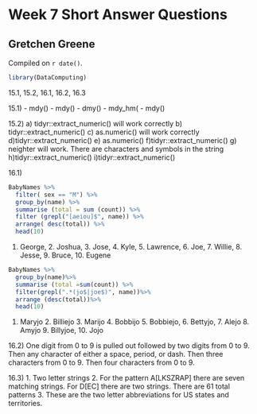 # Week 7 Short Answer Questions

## Gretchen Greene

<!-- leave this material as is -->
Compiled on `r date()`.

```r
library(DataComputing)
```
<!-- put your content after this line -->

15.1, 15.2,
16.1, 16.2, 16.3

15.1)
- mdy()
- mdy()
- dmy()
- mdy_hm(
- mdy()

15.2)
a) tidyr::extract_numeric() will work correctly
b) tidyr::extract_numeric()
c) as.numeric() will work correctly
d)tidyr::extract_numeric()
e) as.numeric()
f)tidyr::extract_numeric()
g) neighter will work. There are characters and symbols in the string
h)tidyr::extract_numeric()
i)tidyr::extract_numeric()

16.1)
```r
BabyNames %>%
  filter( sex == "M") %>%
  group_by(name) %>%
  summarise (total = sum (count)) %>%
  filter (grepl("[aeiou]$", name)) %>%
  arrange( desc(total)) %>%
  head(10)
```

1. George, 2. Joshua, 3. Jose, 4. Kyle, 5. Lawrence, 6. Joe, 7. Willie, 8. Jesse, 9. Bruce, 10. Eugene

```r
BabyNames %>%
  group_by(name)%>%
  summarise (total =sum(count)) %>%
  filter(grepl(".*(jo$|joe$)", name))%>%
  arrange (desc(total))%>%
  head(10)
```
1. Maryjo 2. Billiejo 3. Marijo 4. Bobbijo 5. Bobbiejo, 6. Bettyjo, 7. Alejo 8. Amyjo 9. Billyjoe, 10. Jojo

16.2)
One digit from 0 to 9 is pulled out followed by two digits from 0 to 9. Then any character of either a space, period, or dash. Then three characters from 0 to 9. Then four characters from 0 to 9.

16.3)
1. Two letter strings
2. For the pattern A[LKSZRAP] there are seven matching strings. For D[EC] there are two strings. There are 61 total patterns
3. These are the two letter abbreviations for US states and territories. 